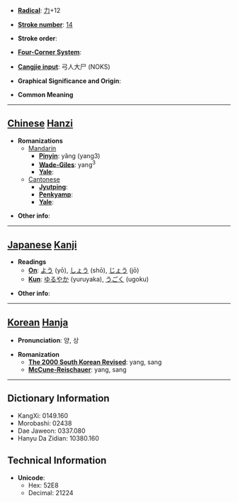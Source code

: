 * '''[[Wiktionary:Chinese radical index| Radical]]''': [[Wiktionary:Chinese radical index 力|力]]+12

* '''[[Wiktionary:Chinese total strokes index|Stroke number]]''': [[Wiktionary:Chinese total strokes index 14|14]]

* '''Stroke order''': 

* '''[[Wiktionary:Chinese four corner index|Four-Corner System]]''': 

* '''[[Wiktionary:Chinese Cangjie index|Cangjie input]]''': 弓人大尸 (NOKS)

* '''Graphical Significance and Origin''': 

* '''Common Meaning'''

----

== [[Chinese]] [[Hanzi]] ==

* '''Romanizations'''
** [[Mandarin]]
*** '''[[Pinyin]]''': yǎng (yang3)
*** '''[[Wade-Giles]]''': yang<sup>3</sup>
*** '''[[Yale]]''': 
**[[Cantonese]]
***'''[[Jyutping]]''':
***'''[[Penkyamp]]''': 
***'''[[Yale]]''': 

* '''Other info''': 

----

== [[Japanese]] [[Kanji]] ==

* '''Readings'''
** '''[[On]]''': [[よう]] (yō), [[しょう]] (shō), [[じょう]] (jō)
** '''[[Kun]]''': [[ゆるやか]] (yuruyaka), [[うごく]] (ugoku)

* '''Other info''':  

----

== [[Korean]] [[Hanja]] ==

* '''Pronunciation''': 양, 상

* '''Romanization'''
** '''[[The 2000 South Korean Revised Romanization|The 2000 South Korean Revised]]''': yang, sang
** '''[[McCune-Reischauer]]''': yang, sang

----

== Dictionary Information ==

* KangXi: 0149.160
* Morobashi: 02438
* Dae Jaweon: 0337.080
* Hanyu Da Zidian: 10380.160

== Technical Information ==

* '''Unicode''':
** Hex: 52E8
** Decimal: 21224